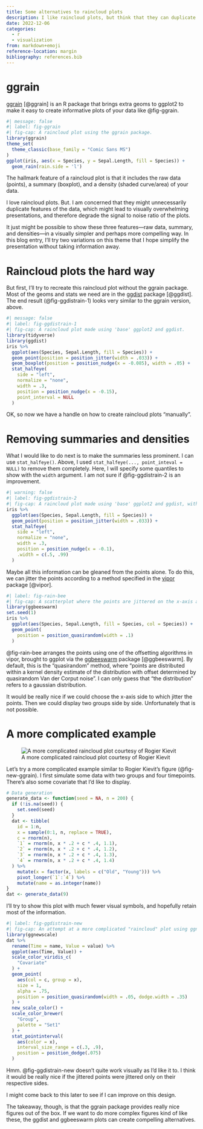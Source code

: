 ```yaml
---
title: Some alternatives to raincloud plots
description: I like raincloud plots, but think that they can duplicate the information a bit, which might have detrimental effects on clarity and comprehension.
date: 2022-12-06
categories:
  - r
  - visualization
from: markdown+emoji
reference-location: margin
bibliography: references.bib
---
```


# ggrain

[ggrain](https://github.com/njudd/ggrain) [@ggrain] is an R package that brings extra geoms to ggplot2 to make it easy to create informative plots of your data like @fig-ggrain.

```r
#| message: false
#| label: fig-ggrain
#| fig-cap: A raincloud plot using the ggrain package.
library(ggrain)
theme_set(
  theme_classic(base_family = "Comic Sans MS")
)
ggplot(iris, aes(x = Species, y = Sepal.Length, fill = Species)) +
  geom_rain(rain.side = 'l')
```

The hallmark feature of a raincloud plot is that it includes the raw data (points), a summary (boxplot), and a density (shaded curve/area) of your data.

I love raincloud plots. But. I am concerned that they might unnecessarily duplicate features of the data, which might lead to visually overwhelming presentations, and therefore degrade the signal to noise ratio of the plots.

It just might be possible to show these three features---raw data, summary, and densities---in a visually simpler and perhaps more compelling way. In this blog entry, I'll try two variations on this theme that I hope simplify the presentation without taking information away.

# Raincloud plots the hard way

But first, I'll try to recreate this raincloud plot without the ggrain package. Most of the geoms and stats we need are in the [ggdist](https://mjskay.github.io/ggdist/index.html) package [@ggdist]. The end result (@fig-ggdistrain-1) looks very similar to the ggrain version, above.

```r
#| message: false
#| label: fig-ggdistrain-1
#| fig-cap: A raincloud plot made using 'base' ggplot2 and ggdist.
library(tidyverse)
library(ggdist)
iris %>%
  ggplot(aes(Species, Sepal.Length, fill = Species)) +
  geom_point(position = position_jitter(width = .033)) +
  geom_boxplot(position = position_nudge(x = -0.085), width = .05) +
  stat_halfeye(
    side = "left",
    normalize = "none",
    width = .3,
    position = position_nudge(x = -0.15),
    point_interval = NULL
  )
```

OK, so now we have a handle on how to create raincloud plots "manually".

# Removing summaries and densities

What I would like to do next is to make the summaries less prominent. I can use `stat_halfeye()`. Above, I used `stat_halfeye(..., point_inteval = NULL)` to remove them completely. Here, I will specify some quantiles to show with the `width` argument. I am not sure if @fig-ggdistrain-2 is an improvement.

```r
#| warning: false
#| label: fig-ggdistrain-2
#| fig-cap: A raincloud plot made using 'base' ggplot2 and ggdist, with different summary geoms (a point interval).
iris %>%
  ggplot(aes(Species, Sepal.Length, fill = Species)) +
  geom_point(position = position_jitter(width = .033)) +
  stat_halfeye(
    side = "left",
    normalize = "none",
    width = .3,
    position = position_nudge(x = -0.1),
    .width = c(.5, .99)
  )
```

Maybe all this information can be gleaned from the points alone. To do this, we can jitter the points according to a method specified in the [vipor](https://cran.r-project.org/web/packages/vipor/index.html) package [@vipor].

```r
#| label: fig-rain-bee
#| fig-cap: A scatterplot where the points are jittered on the x-axis according to a normal density kernel.
library(ggbeeswarm)
set.seed(1)
iris %>%
  ggplot(aes(Species, Sepal.Length, fill = Species, col = Species)) +
  geom_point(
    position = position_quasirandom(width = .1)
  )
```

@fig-rain-bee arranges the points using one of the offsetting algorithms in vipor, brought to ggplot via the [ggbeeswarm](https://cran.r-project.org/web/packages/ggbeeswarm/index.html) package [@ggbeeswarm]. By default, this is the "quasirandom" method, where "points are distributed within a kernel density estimate of the distribution with offset determined by quasirandom Van der Corput noise". I can only guess that "the distribution" refers to a gaussian distribution.

It would be really nice if we could choose the x-axis side to which jitter the points. Then we could display two groups side by side. Unfortunately that is not possible.

# A more complicated example

![A more complicated raincloud plot courtesy of Rogier Kievit](https://cdn.fosstodon.org/cache/media_attachments/files/109/460/641/893/080/595/small/0f1dcd129a6b60a5.png){#fig-new-ggrain}

Let's try a more complicated example similar to Rogier Kievit's figure (@fig-new-ggrain). I first simulate some data with two groups and four timepoints. There's also some covariate that I'd like to display.

```r
# Data generation
generate_data <- function(seed = NA, n = 200) {
  if (!is.na(seed)) {
    set.seed(seed)
  }
  dat <- tibble(
    id = 1:n,
    x = sample(0:1, n, replace = TRUE),
    c = rnorm(n),
    `1` = rnorm(n, x * .2 + c * .4, 1.1),
    `2` = rnorm(n, x * .2 + c * .4, 1.2),
    `3` = rnorm(n, x * .2 + c * .4, 1.3),
    `4` = rnorm(n, x * .2 + c * .4, 1.4)
  ) %>%
    mutate(x = factor(x, labels = c("Old", "Young"))) %>%
    pivot_longer(`1`:`4`) %>%
    mutate(name = as.integer(name))
}
dat <- generate_data(9)
```

I'll try to show this plot with much fewer visual symbols, and hopefully retain most of the information.

```r
#| label: fig-ggdistrain-new
#| fig-cap: An attempt at a more complicated "raincloud" plot using ggnewscale and ggdist.
library(ggnewscale)
dat %>%
  rename(Time = name, Value = value) %>%
  ggplot(aes(Time, Value)) +
  scale_color_viridis_c(
    "Covariate"
  ) +
  geom_point(
    aes(col = c, group = x),
    size = 1,
    alpha = .75,
    position = position_quasirandom(width = .05, dodge.width = .35)
  ) +
  new_scale_color() +
  scale_color_brewer(
    "Group",
    palette = "Set1"
  ) +
  stat_pointinterval(
    aes(color = x),
    interval_size_range = c(.3, .9),
    position = position_dodge(.075)
  )
```

Hmm. @fig-ggdistrain-new doesn't quite work visually as I'd like it to. I think it would be really nice if the jittered points were jittered only on their respective sides.

I might come back to this later to see if I can improve on this design.

The takeaway, though, is that the ggrain package provides really nice figures out of the box. If we want to do more complex figures kind of like these, the ggdist and ggbeeswarm plots can create compelling alternatives.
